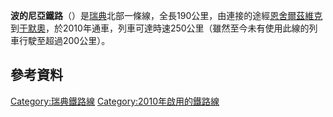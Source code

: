 {{Infobox rail line
| name         = 波的尼亞鐵路
| image        = Botniabanan bridge ornskoldsvik sweden.jpg
| caption      = 跨過[[恩舍爾茲維克|恩舍爾茲維克]]的大橋
| type         = {{link-en|快速鐵路|Higher-speed rail}}
| system       = 瑞典鐵路
| status       = 營運中
| locale       = {{SWE}}
| start        = {{link-en|高海岸機場|Höga Kusten Airport}}（連接{{link-en|阿達倫線|Ådalen Line}}）
| end          = [[于默奧|于默奧]]
| open         = 2010年8月29日
| close        =
| owner        = Botniabanan AB
| operator     = {{link-en|瑞典交通管理局|Swedish Transport Administration}}
| character    = 客運及貨運
| linelength   = {{convert|190|km|abbr=on}}
| tracks       = 1
| gauge        = {{track gauge|sg}}
| electrification = {{15 kV AC}}
| speed        = {{convert|200|km/h|abbr=on}}<br/>（設計速度：{{convert|250|km/h|abbr=on}}）
| signalling   = {{link-en|歐洲鐵路交通管理系統|European Rail Traffic Management System|ERTMS}}
| elevation    =
| website      =
| map          =
| map_state    = collapsed
}}
'''波的尼亞鐵路'''（{{lang-sv|Botniabanan}}）是[[瑞典|瑞典]]北部一條{{link-en|快速鐵路|higher-speed rail}}線，全長190公里，由連接{{link-en|阿達倫線|Ådalen Line}}的{{link-en|高海岸機場|Höga Kusten Airport}}途經[[恩舍爾茲維克|恩舍爾茲維克]]到[[于默奧|于默奧]]，於2010年通車，列車可達時速250公里（雖然至今未有使用此線的列車行駛至超過200公里）。
== 參考資料 ==
{{Reflist}}

[[Category:瑞典鐵路線|Category:瑞典鐵路線]]
[[Category:2010年啟用的鐵路線|Category:2010年啟用的鐵路線]]
